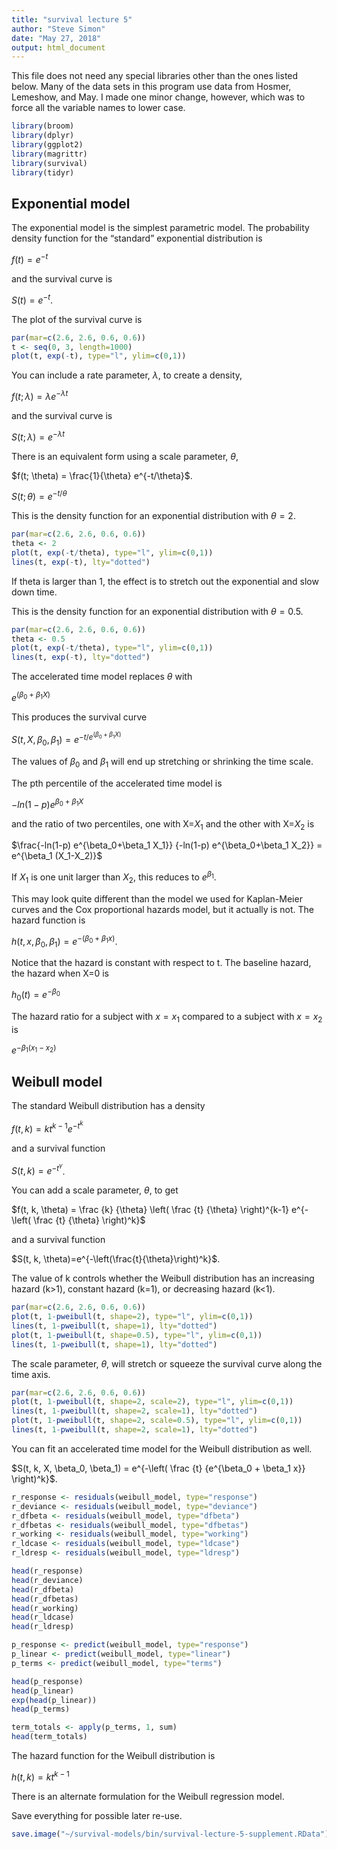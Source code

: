 ```yaml
---
title: "survival lecture 5"
author: "Steve Simon"
date: "May 27, 2018"
output: html_document
---
```


This file does not need any special libraries other than the ones listed below. Many of the data sets in this program use data from Hosmer, Lemeshow, and May. I made one minor change, however, which was to force all the variable names to lower case.

```r
library(broom)
library(dplyr)
library(ggplot2)
library(magrittr)
library(survival)
library(tidyr)
```

## Exponential model

The exponential model is the simplest parametric model. The probability density function for the "standard" exponential distribution is

$f(t)=e^{-t}$

and the survival curve is

$S(t)=e^{-t}$.

The plot of the survival curve is 

```r
par(mar=c(2.6, 2.6, 0.6, 0.6))
t <- seq(0, 3, length=1000)
plot(t, exp(-t), type="l", ylim=c(0,1))
```

You can include a rate parameter, $\lambda$, to create a density,

$f(t; \lambda)=\lambda e^{-\lambda t}$

and the survival curve is

$S(t; \lambda)=e^{-\lambda t}$

There is an equivalent form using a scale parameter, $\theta$,

$f(t; \theta) = \frac{1}{\theta} e^{-t/\theta}$.

$S(t; \theta) = e^{-t/\theta}$

This is the density function for an exponential distribution with  $\theta=2$.

```r
par(mar=c(2.6, 2.6, 0.6, 0.6))
theta <- 2
plot(t, exp(-t/theta), type="l", ylim=c(0,1))
lines(t, exp(-t), lty="dotted")
```

If theta is larger than 1, the effect is to stretch out the exponential and slow down time.

This is the density function for an exponential distribution with  $\theta=0.5$.

```r
par(mar=c(2.6, 2.6, 0.6, 0.6))
theta <- 0.5
plot(t, exp(-t/theta), type="l", ylim=c(0,1))
lines(t, exp(-t), lty="dotted")
```

The accelerated time model replaces $\theta$ with

$e^{(\beta_0+\beta_1 X)}$

This produces the survival curve

$S(t, X, \beta_0, \beta_1)=e^{-t/e^{(\beta_0+\beta_1 X)}}$

The values of $\beta_0$ and $\beta_1$ will end up stretching or shrinking the time scale.

The pth percentile of the accelerated time model is

$-ln(1-p) e^{\beta_0+\beta_1 X}$ 

and the ratio of two percentiles, one with X=$X_1$ and the other with X=$X_2$ is

$\frac{-ln(1-p) e^{\beta_0+\beta_1 X_1}} {-ln(1-p) e^{\beta_0+\beta_1 X_2}} = e^{\beta_1 (X_1-X_2)}$

If $X_1$ is one unit larger than $X_2$, this reduces to $e^{\beta_1}$.

This may look quite different than the model we used for Kaplan-Meier curves and the Cox proportional hazards model, but it actually is not. The hazard function is 

$h(t, x, \beta_0, \beta_1)=e^{-(\beta_0+\beta_1 x)}$.

Notice that the hazard is constant with respect to t. The baseline hazard, the hazard when X=0 is

$h_0(t)=e^{-\beta_0}$

The hazard ratio for a subject with $x=x_1$ compared to a subject with $x=x_2$ is

$e^{-\beta_1 (x_1-x_2)}$

## Weibull model

The standard Weibull distribution has a density

$f(t, k)=k t^{k-1} e^{-t^k}$

and a survival function

$S(t, k)=e^{-t^\gamma}$.

You can add a scale parameter, $\theta$, to get 

$f(t, k, \theta) = \frac {k} {\theta} \left( \frac {t} {\theta} \right)^{k-1} e^{-\left( \frac {t} {\theta} \right)^k}$

and a survival function

$S(t, k, \theta)=e^{-\left(\frac{t}{\theta}\right)^k}$.

The value of k controls whether the Weibull distribution has an increasing hazard (k>1), constant hazard (k=1), or decreasing hazard (k<1).

```r
par(mar=c(2.6, 2.6, 0.6, 0.6))
plot(t, 1-pweibull(t, shape=2), type="l", ylim=c(0,1))
lines(t, 1-pweibull(t, shape=1), lty="dotted")
plot(t, 1-pweibull(t, shape=0.5), type="l", ylim=c(0,1))
lines(t, 1-pweibull(t, shape=1), lty="dotted")
```

The scale parameter, $\theta$, will stretch or squeeze the survival curve along the time axis.

```r
par(mar=c(2.6, 2.6, 0.6, 0.6))
plot(t, 1-pweibull(t, shape=2, scale=2), type="l", ylim=c(0,1))
lines(t, 1-pweibull(t, shape=2, scale=1), lty="dotted")
plot(t, 1-pweibull(t, shape=2, scale=0.5), type="l", ylim=c(0,1))
lines(t, 1-pweibull(t, shape=2, scale=1), lty="dotted")
```

You can fit an accelerated time model for the Weibull distribution as well.

$S(t, k, X, \beta_0, \beta_1) = e^{-\left( \frac {t} {e^{\beta_0 + \beta_1 x}} \right)^k}$.


```r
r_response <- residuals(weibull_model, type="response")
r_deviance <- residuals(weibull_model, type="deviance")
r_dfbeta <- residuals(weibull_model, type="dfbeta")
r_dfbetas <- residuals(weibull_model, type="dfbetas")
r_working <- residuals(weibull_model, type="working")
r_ldcase <- residuals(weibull_model, type="ldcase")
r_ldresp <- residuals(weibull_model, type="ldresp")

head(r_response)
head(r_deviance)
head(r_dfbeta)
head(r_dfbetas)
head(r_working)
head(r_ldcase)
head(r_ldresp)

p_response <- predict(weibull_model, type="response")
p_linear <- predict(weibull_model, type="linear")
p_terms <- predict(weibull_model, type="terms")

head(p_response)
head(p_linear)
exp(head(p_linear))
head(p_terms)

term_totals <- apply(p_terms, 1, sum)
head(term_totals)
```

The hazard function for the Weibull distribution is

$h(t, k) = k t^{k-1}$

There is an alternate formulation for the Weibull regression model.

Save everything for possible later re-use.

```r
save.image("~/survival-models/bin/survival-lecture-5-supplement.RData")
```